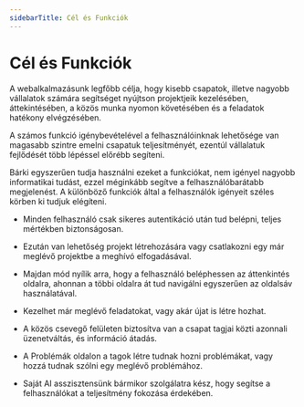 ```yaml
---
sidebarTitle: Cél és Funkciók
---
```


# Cél és Funkciók

A webalkalmazásunk legfőbb célja, hogy kisebb csapatok, illetve nagyobb vállalatok számára segítséget nyújtson projektjeik kezelésében, áttekintésében, a közös munka nyomon követésében és a feladatok hatékony elvégzésében. 

A számos funkció igénybevételével a felhasználóinknak lehetősége van magasabb szintre emelni csapatuk teljesítményét, ezentúl vállalatuk fejlődését több lépéssel előrébb segíteni.

Bárki egyszerűen tudja használni ezeket a funkciókat, nem igényel nagyobb informatikai tudást, ezzel méginkább segítve a felhasználóbarátabb megjelenést. A különböző funkciók által a felhasználók igényeit széles körben ki tudjuk elégíteni.

- Minden felhasználó csak sikeres autentikáció után tud belépni, teljes mértékben biztonságosan. 

- Ezután van lehetőség projekt létrehozására vagy csatlakozni egy már meglévő projektbe a meghívó elfogadásával. 

- Majdan mód nyílik arra, hogy a felhasználó beléphessen az áttenkintés oldalra, ahonnan a többi oldalra át tud navigálni egyszerűen az oldalsáv használatával. 

- Kezelhet már meglévő feladatokat, vagy akár újat is létre hozhat. 

- A közös csevegő felületen biztosítva van a csapat tagjai közti azonnali üzenetváltás, és információ átadás.

- A Problémák oldalon a tagok létre tudnak hozni problémákat, vagy hozzá tudnak szólni egy meglévő problémához. 
 
- Saját AI asszisztensünk bármikor szolgálatra kész, hogy segítse a felhasználókat a teljesítmény fokozása érdekében.